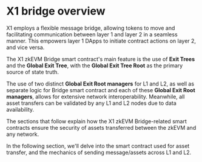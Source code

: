 # X1 bridge overview
X1 employs a flexible message bridge, allowing tokens to move and facilitating communication between layer 1 and layer 2 in a seamless manner. This empowers layer 1 DApps to initiate contract actions on layer 2, and vice versa. 

The X1 zkEVM Bridge smart contract's main feature is the use of **Exit Trees** and the **Global Exit Tree**, with the **Global Exit Tree Root** as the primary source of state truth.

The use of two distinct **Global Exit Root managers** for L1 and L2, as well as separate logic for Bridge smart contract and each of these **Global Exit Root managers**, allows for extensive network interoperability.
Meanwhile, all asset transfers can be validated by any L1 and L2 nodes due to data availability.

The sections that follow explain how the X1 zkEVM Bridge-related smart contracts ensure the security of assets transferred between the zkEVM and any network.

In the following section, we'll delve into the smart contract used for asset transfer, and the mechanics of sending message/assets across L1 and L2.

<Card mainTitle="Asset Transfer" subTitle='How asset transfers are enabled by three smart contracts' link="/developer/bridge/asset-transfer"/>
<Card mainTitle="Flow of Assets" subTitle='Mechanics of sending message/assets across L1 and L2' link="/developer/bridge/flow-of-assets"/>